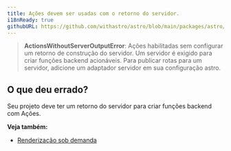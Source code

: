 ```yaml
---
title: Ações devem ser usadas com o retorno do servidor.
i18nReady: true
githubURL: https://github.com/withastro/astro/blob/main/packages/astro/src/core/errors/errors-data.ts
---
```


> **ActionsWithoutServerOutputError**: Ações habilitadas sem configurar um retorno de construção do servidor. Um servidor é exigido para criar funções backend acionáveis. Para publicar rotas para um servidor, adicione um adaptador servidor em sua configuração astro.

## O que deu errado?
Seu projeto deve ter um retorno do servidor para criar funções backend com Ações.

**Veja também:**
-  [Renderização sob demanda](/pt-br/guides/on-demand-rendering/)
